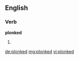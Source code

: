==English==

===Verb===
'''plonked'''

# {{past of|plonk}}

[[de:plonked]]
[[mg:plonked]]
[[vi:plonked]]